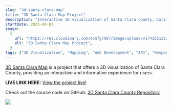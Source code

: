 ```yaml
---
slug: "3d-santa-clara-map"
title: "3D Santa Clara Map Project"
description: "Interactive 3D visualization of Santa Clara County, California"
startDate: 2025-04-03
image:
  {
    url: "https://res.cloudinary.com/donfg7m07/image/upload/v1743651383/project_pvuotu.png",
    alt: "3D Santa Clara Map Project",
  }
tags: ["3D Visualization", "Mapping", "Web Development", "API", "Responsive Design"]
---
```


[3D Santa Clara Map](https://santaclaracountymap.netlify.app/) is a project that offers a 3D visualization of Santa Clara County, providing an interactive and informative experience for users.

**LIVE LINK HERE:** [View the project live!](https://santaclaracountymap.netlify.app/)

Check out the source code on GitHub: [3D Santa Clara County Repository](https://github.com/KenjaminButton/3d-santa-clara-county)

![](https://res.cloudinary.com/donfg7m07/image/upload/v1743651383/project_pvuotu.png)